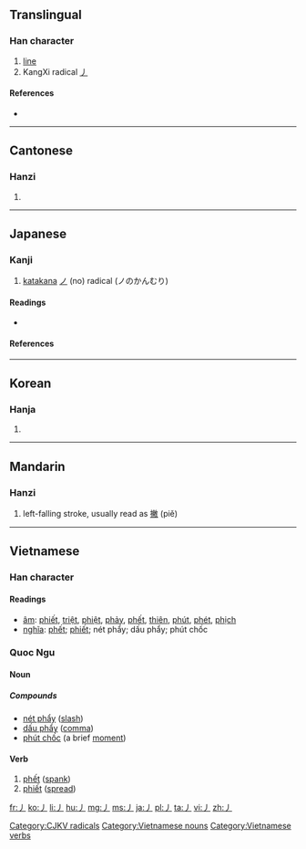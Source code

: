 ==Translingual==
{{stroke order|type=animate}}

===Han character===
{{Han char|rn=4|rad=丿|as=00|sn=1|four=|canj=竹 (H), X竹 (XH)}}

# [[line]]
# KangXi radical [[Index:Chinese radical/丿|丿]]

====References====
* {{Han ref|kx=0081.060|dkj=00106|dj=0164.070|hdz=10031.020|uh=4E3F|ud=20031}}

----

==Cantonese==

===Hanzi===
{{yue-hanzi|jyut=|y=pit3}}

# {{defn|lang=yue|sort=丿00}}

----

==Japanese==

===Kanji===
{{ja-kanji|grade=r|rs=丿00}}

# [[katakana]] [[ノ]] (no) radical (ノのかんむり)

====Readings====
* {{ja-readings|on=[[へつ]] (hetsu), [[へち]] (hechi)|kun=[[えい]] (ei), [[よう]] (yō)|nanori=[[の]] (no)}}

====References====
{{ja-kref
|jis= 5028 
|ku= 4808 
|shift= 98A6 
|euc= D0A8
|freq= ''radical''
|nelson= ''not listed''
|newnelson= 39 
|halpern= 3345
|kld= ''not listed''
|heisig= ''not listed''
|tuttle= 0a1.2
}}

----

==Korean==

===Hanja===
{{ko-hanja|hangeul=별|rv=byeol|mr=pyŏl}}

# {{defn|lang=ko|sort=丿00}}

----

==Mandarin==

===Hanzi===
{{cmn-hanzi|pin=[[piě]] ([[pie3]])|wg=p'ieh<sup>3</sup>}}

# left-falling stroke, usually read as [[撇]] (piě)

----

==Vietnamese==

===Han character===
{{vi-hantu|rs=丿00}}

====Readings====
* [[音読|âm]]: [[phiết]], [[triệt]], [[phiệt]], [[phảy]], [[phết]], [[thiên]], [[phút]], [[phét]], [[phịch]]
* [[意義|nghĩa]]: [[phết]]; [[phiết]]; nét phẩy; dấu phẩy; phút chốc

===Quoc Ngu===
{{rfc-header|Quoc Ngu}}

====Noun====

=====Compounds=====
* [[nét phẩy]] ([[slash]])
* [[dấu phẩy]] ([[comma]])
* [[phút chốc]] (a brief [[moment]])

====Verb====
# [[phết]] ([[spank]])
# [[phiết]] ([[spread]])

[[Category:CJKV radicals]]
[[Category:Vietnamese nouns]]
[[Category:Vietnamese verbs]]

[[fr:丿]]
[[ko:丿]]
[[li:丿]]
[[hu:丿]]
[[mg:丿]]
[[ms:丿]]
[[ja:丿]]
[[pl:丿]]
[[ta:丿]]
[[vi:丿]]
[[zh:丿]]